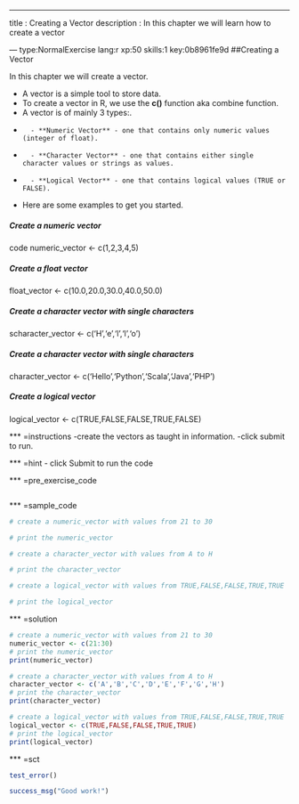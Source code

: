---
title       : Creating a Vector
description : In this chapter we will learn how to create a vector


--- type:NormalExercise lang:r xp:50 skills:1 key:0b8961fe9d
##Creating a Vector

In this chapter we will create a vector.

- A vector is a simple tool to store data.
- To create a vector in R, we use the **c()** function aka combine function.
- A vector is of mainly 3 types:.
*       - **Numeric Vector** - one that contains only numeric values (integer of float).
*       - **Character Vector** - one that contains either single character values or strings as values.
*       - **Logical Vector** - one that contains logical values (TRUE or FALSE).

- Here are some examples to get you started.
  
##### Create a numeric vector
code numeric_vector <- c(1,2,3,4,5)

##### Create a float vector
float_vector <- c(10.0,20.0,30.0,40.0,50.0)

##### Create a character vector with single characters
scharacter_vector <- c('H','e','l','l','o')

##### Create a character vector with single characters
character_vector <- c('Hello','Python','Scala','Java','PHP')

##### Create a logical vector
logical_vector <- c(TRUE,FALSE,FALSE,TRUE,FALSE)


*** =instructions
-create the vectors as taught in information.
-click submit to run.

*** =hint
- click Submit to run the code

*** =pre_exercise_code
```r

```

*** =sample_code
```r
# create a numeric_vector with values from 21 to 30

# print the numeric_vector

# create a character_vector with values from A to H

# print the character_vector

# create a logical_vector with values from TRUE,FALSE,FALSE,TRUE,TRUE

# print the logical_vector

```

*** =solution
```r
# create a numeric_vector with values from 21 to 30
numeric_vector <- c(21:30)
# print the numeric_vector
print(numeric_vector)

# create a character_vector with values from A to H
character_vector <- c('A','B','C','D','E','F','G','H')
# print the character_vector
print(character_vector)

# create a logical_vector with values from TRUE,FALSE,FALSE,TRUE,TRUE
logical_vector <- c(TRUE,FALSE,FALSE,TRUE,TRUE)
# print the logical_vector
print(logical_vector)
```

*** =sct
```r


test_error()

success_msg("Good work!")
```
